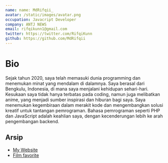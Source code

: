 ```yaml
---
name: name: MdRifqii_
avatar: /static/images/avatar.png
occupation: Javacript Developer
company: ANTJ NEWS
email: rifqikunn1@gmail.com
twitter: https://twitter.com/RifqiKunn
github: https://github.com/MdRifqii
---
```


# Bio

Sejak tahun 2020, saya telah memasuki dunia programming dan menemukan minat yang mendalam di dalamnya. Saya berasal dari Bengkulu, Indonesia, di mana saya menjalani kehidupan sehari-hari. Kesukaan saya tidak hanya terbatas pada coding, namun juga melibatkan anime, yang menjadi sumber inspirasi dan hiburan bagi saya. Saya menemukan kegembiraan dalam merakit kode dan mengembangkan solusi kreatif untuk tantangan pemrograman. Bahasa pemrograman seperti PHP dan JavaScript adalah keahlian saya, dengan kecenderungan lebih ke arah pengembangan backend.

## Arsip

- [My Website](/)
- [Film favorite](https://www.imdb.com/list/ls068935667/)
